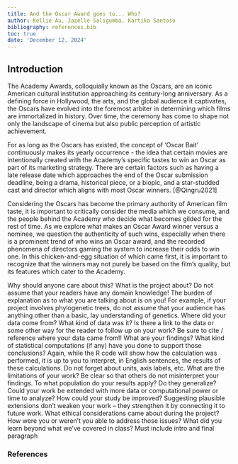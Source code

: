 ```yaml
---
title: And the Oscar Award goes to... Who? 
author: Kellie Au, Jazelle Saligumba, Kartika Santoso
bibliography: references.bib
toc: true
date: 'December 12, 2024'
---
```

## Introduction

The Academy Awards, colloquially known as the Oscars, are an iconic American cultural institution approaching its century-long anniversary. As a defining force in Hollywood, the arts, and the global audience it captivates, the Oscars have evolved into the foremost arbiter in determining which films are immortalized in history. Over time, the ceremony has come to shape not only the landscape of cinema but also public perception of artistic achievement. 

For as long as the Oscars has existed, the concept of 'Oscar Bait' continuously makes its yearly occurrence - the idea that certain movies are intentionally created with the Academy's specific tastes to win an Oscar as part of its marketing strategy. There are certain factors such as having a late release date which approaches the end of the Oscar submission deadline, being a drama, historical piece, or a biopic, and a star-studded cast and director which aligns with most Oscar winners. [@Qingru2021]

Considering the Oscars has become the primary authority of American film taste, it is important to critically consider the media which we consume, and the people behind the Academy who decide what becomes gilded for the rest of time. As we explore what makes an Oscar Award winner versus a nominee, we question the authenticity of such wins, especially when there is a prominent trend of who wins an Oscar award, and the recorded phenomena of directors gaming the system to increase their odds to win one. In this chicken-and-egg situation of which came first, it is important to recognize that the winners may not purely be based on the film's quality, but its features which cater to the Academy. 

Why should anyone care about this?
What is the project about?
Do not assume that your readers have any domain knowledge!
The burden of explanation as to what you are talking about is on you!
For example, if your project involves phylogenetic trees, do not assume that your audience has anything other than a basic, lay understanding of genetics.
Where did your data come from?
What kind of data was it?
Is there a link to the data or some other way for the reader to follow up on your work?
Be sure to cite / reference where your data came from!!
What are your findings?
What kind of statistical computations (if any) have you done to support those conclusions?
Again, while the R code will show how the calculation was performed, it is up to you to interpret, in English sentences, the results of these calculations.
Do not forget about units, axis labels, etc.
What are the limitations of your work?
Be clear so that others do not misinterpret your findings.
To what population do your results apply?
Do they generalize?
Could your work be extended with more data or computational power or time to analyze?
How could your study be improved?
Suggesting plausible extensions don’t weaken your work – they strengthen it by connecting it to future work.
What ethical considerations came about during the project?
How were you or weren’t you able to address those issues?
What did you learn beyond what we’ve covered in class?
Must include intro and final paragraph




### References
::: {#refs}
:::

